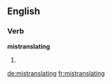 ==English==

===Verb===
'''mistranslating'''

# {{third-person singular of|[[mistranslate]]}}

[[de:mistranslating]]
[[fr:mistranslating]]